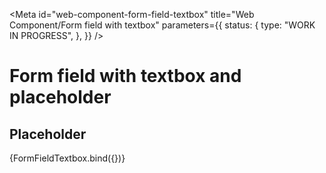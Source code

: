 <!-- @license CC0-1.0 -->


<Meta
  id="web-component-form-field-textbox"
  title="Web Component/Form field with textbox"
  parameters={{
    status: {
      type: "WORK IN PROGRESS",
    },
  }}
/>

# Form field with textbox and placeholder

## Placeholder

<Canvas>
  <Story
    name="placeholder"
    args={{
      label: "Message",
      placeholder: "The Quick Brown Fox Jumps Over The Lazy Dog",
    }}
  >
    {FormFieldTextbox.bind({})}
  </Story>
</Canvas>
